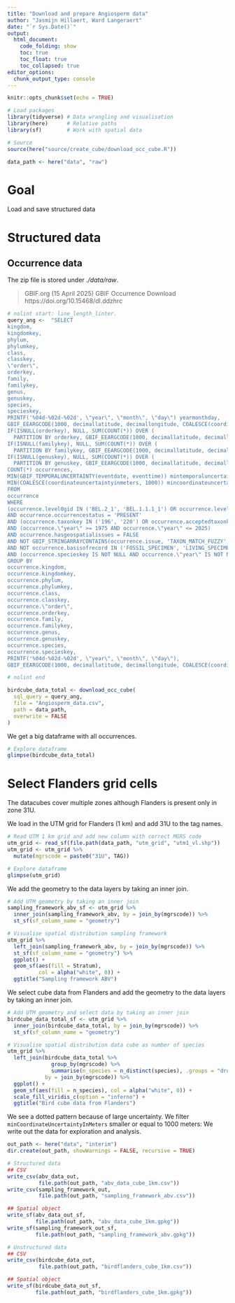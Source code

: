```yaml
---
title: "Download and prepare Angiosperm data"
author: "Jasmijn Hillaert, Ward Langeraert"
date: "`r Sys.Date()`"
output:
  html_document:
    code_folding: show
    toc: true
    toc_float: true
    toc_collapsed: true
editor_options: 
  chunk_output_type: console
---
```


```r
knitr::opts_chunk$set(echo = TRUE)
```

```r
# Load packages
library(tidyverse) # Data wrangling and visualisation
library(here)      # Relative paths
library(sf)        # Work with spatial data

# Source
source(here("source/create_cube/download_occ_cube.R"))

data_path <- here("data", "raw")
```

# Goal

Load and save structured data

# Structured data
## Occurrence data


The zip file is stored under *./data/raw*.

> GBIF.org (15 April 2025) GBIF Occurrence Download  https://doi.org/10.15468/dl.ddzhrc

```r


# nolint start: line_length_linter.
query_ang <-  "SELECT
kingdom,
kingdomkey,
phylum,
phylumkey,
class,
classkey,
\"order\",
orderkey,
family,
familykey,
genus,
genuskey,
species,
specieskey,
PRINTF('%04d-%02d-%02d', \"year\", \"month\", \"day\") yearmonthday,
GBIF_EEARGCODE(1000, decimallatitude, decimallongitude, COALESCE(coordinateuncertaintyinmeters, 1000)) eeacellcode,
IF(ISNULL(orderkey), NULL, SUM(COUNT(*)) OVER (
  PARTITION BY orderkey, GBIF_EEARGCODE(1000, decimallatitude, decimallongitude, COALESCE(coordinateuncertaintyinmeters, 1000)), PRINTF('%04d-%02d-%02d', \"year\", \"month\", \"day\"))) ordercount,
IF(ISNULL(familykey), NULL, SUM(COUNT(*)) OVER (
  PARTITION BY familykey, GBIF_EEARGCODE(1000, decimallatitude, decimallongitude, COALESCE(coordinateuncertaintyinmeters, 1000)), PRINTF('%04d-%02d-%02d', \"year\", \"month\", \"day\"))) familycount,
IF(ISNULL(genuskey), NULL, SUM(COUNT(*)) OVER (
  PARTITION BY genuskey, GBIF_EEARGCODE(1000, decimallatitude, decimallongitude, COALESCE(coordinateuncertaintyinmeters, 1000)), PRINTF('%04d-%02d-%02d', \"year\", \"month\", \"day\"))) genuscount,
COUNT(*) occurrences,
MIN(GBIF_TEMPORALUNCERTAINTY(eventdate, eventtime)) mintemporaluncertainty,
MIN(COALESCE(coordinateuncertaintyinmeters, 1000)) mincoordinateuncertaintyinmeters
FROM
occurrence
WHERE
(occurrence.level0gid IN ('BEL.2_1', 'BEL.1.1.1_1') OR occurrence.level1gid IN ('BEL.2_1', 'BEL.1.1.1_1') OR occurrence.level2gid IN ('BEL.2_1', 'BEL.1.1.1_1') OR occurrence.level3gid IN ('BEL.2_1', 'BEL.1.1.1_1'))
AND occurrence.occurrencestatus = 'PRESENT'
AND (occurrence.taxonkey IN ('196', '220') OR occurrence.acceptedtaxonkey IN ('196', '220') OR occurrence.kingdomkey IN ('196', '220') OR occurrence.phylumkey IN ('196', '220') OR occurrence.classkey IN ('196', '220') OR occurrence.orderkey IN ('196', '220') OR occurrence.familykey IN ('196', '220') OR occurrence.genuskey IN ('196', '220') OR occurrence.specieskey IN ('196', '220'))
AND (occurrence.\"year\" >= 1975 AND occurrence.\"year\" <= 2025)
AND occurrence.hasgeospatialissues = FALSE
AND NOT GBIF_STRINGARRAYCONTAINS(occurrence.issue, 'TAXON_MATCH_FUZZY', TRUE)
AND NOT occurrence.basisofrecord IN ('FOSSIL_SPECIMEN', 'LIVING_SPECIMEN')
AND (occurrence.specieskey IS NOT NULL AND occurrence.\"year\" IS NOT NULL AND occurrence.\"month\" IS NOT NULL AND occurrence.\"day\" IS NOT NULL AND occurrence.hascoordinate = TRUE)
GROUP BY
occurrence.kingdom,
occurrence.kingdomkey,
occurrence.phylum,
occurrence.phylumkey,
occurrence.class,
occurrence.classkey,
occurrence.\"order\",
occurrence.orderkey,
occurrence.family,
occurrence.familykey,
occurrence.genus,
occurrence.genuskey,
occurrence.species,
occurrence.specieskey,
PRINTF('%04d-%02d-%02d', \"year\", \"month\", \"day\"),
GBIF_EEARGCODE(1000, decimallatitude, decimallongitude, COALESCE(coordinateuncertaintyinmeters, 1000))"

# nolint end

birdcube_data_total <- download_occ_cube(
  sql_query = query_ang,
  file = "Angiosperm_data.csv",
  path = data_path,
  overwrite = FALSE
)

```

We get a big dataframe with all occurrences.

```r
# Explore dataframe
glimpse(birdcube_data_total)
```

# Select Flanders grid cells
The datacubes cover multiple zones although Flanders is present only in zone 31U. 


We load in the UTM grid for Flanders (1 km) and add 31U to the tag names.

```r
# Read UTM 1 km grid and add new column with correct MGRS code
utm_grid <- read_sf(file.path(data_path, "utm_grid", "utm1_vl.shp"))
utm_grid <- utm_grid %>%
  mutate(mgrscode = paste0("31U", TAG))

# Explore dataframe
glimpse(utm_grid)
```

We add the geometry to the data layers by taking an inner join.

```r
# Add UTM geometry by taking an inner join
sampling_framework_abv_sf <- utm_grid %>%
  inner_join(sampling_framework_abv, by = join_by(mgrscode)) %>%
  st_sf(sf_column_name = "geometry")

# Visualise spatial distribution sampling framework
utm_grid %>%
  left_join(sampling_framework_abv, by = join_by(mgrscode)) %>%
  st_sf(sf_column_name = "geometry") %>%
  ggplot() +
  geom_sf(aes(fill = Stratum),
          col = alpha("white", 0)) +
  ggtitle("Sampling framework ABV")
```



We select cube data from Flanders and add the geometry to the data layers by taking an inner join.

```r
# Add UTM geometry and select data by taking an inner join
birdcube_data_total_sf <- utm_grid %>%
  inner_join(birdcube_data_total, by = join_by(mgrscode)) %>%
  st_sf(sf_column_name = "geometry")
```

```r
# Visualise spatial distribution data cube as number of species
utm_grid %>%
  left_join(birdcube_data_total %>%
              group_by(mgrscode) %>%
              summarise(n_species = n_distinct(species), .groups = "drop"),
            by = join_by(mgrscode)) %>%
  ggplot() +
  geom_sf(aes(fill = n_species), col = alpha("white", 0)) +
  scale_fill_viridis_c(option = "inferno") +
  ggtitle("Bird cube data from Flanders")
```

We see a dotted pattern because of large uncertainty.
We filter `minCoordinateUncertaintyInMeters` smaller or equal to 1000 meters:
We write out the data for exploration and analysis.

```r
out_path <- here("data", "interim")
dir.create(out_path, showWarnings = FALSE, recursive = TRUE)

# Structured data
## CSV
write_csv(abv_data_out,
          file.path(out_path, "abv_data_cube_1km.csv"))
write_csv(sampling_framework_out,
          file.path(out_path, "sampling_framework_abv.csv"))

## Spatial object
write_sf(abv_data_out_sf,
         file.path(out_path, "abv_data_cube_1km.gpkg"))
write_sf(sampling_framework_out_sf,
         file.path(out_path, "sampling_framework_abv.gpkg"))

# Unstructured data
## CSV
write_csv(birdcube_data_out,
          file.path(out_path, "birdflanders_cube_1km.csv"))

## Spatial object
write_sf(birdcube_data_out_sf,
         file.path(out_path, "birdflanders_cube_1km.gpkg"))
```
